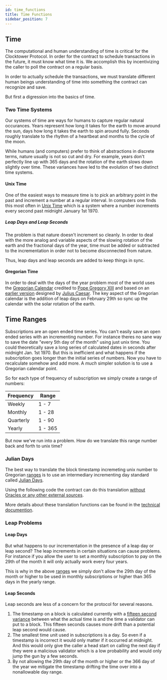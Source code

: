 ```yaml
---
id: time_functions
title: Time Functions
sidebar_position: 7
---
```


## Time

The computational and human understanding of time is critical for the Clocktower Protocol. In order for the contract to schedule transactions in the future, it must know what time it is. We accomplish this by incentivizing the caller to poll the contract on a regular basis. 

In order to actually schedule the transactions, we must translate different human beings understanding of time into something the contract can recognize and save. 

But first a digression into the basics of time. 

### Two Time Systems

Our systems of time are ways for humans to capture regular natural occurances. Years represent how long it takes for the earth to move around the sun, days how long it takes the earth to spin around fully. Seconds roughly translate to the rhythm of a heartbeat and months to the cycle of the moon. 

While humans (and computers) prefer to think of abstractions in discrete terms, nature usually is not so cut and dry. For example, years don't perfectly line up with 365 days and the rotation of the earth slows down slightly over time. These variances have led to the evolution of two distinct time systems. 

#### Unix Time

One of the easiest ways to measure time is to pick an arbitrary point in the past and increment a number at a regular interval. In computers one finds this most often in [Unix Time](https://en.wikipedia.org/wiki/Unix_time) which is a system where a number increments every second past midnight January 1st 1970. 

##### Leap Days and Leap Seconds

The problem is that nature doesn't increment so cleanly. In order to deal with the more analog and variable aspects of the slowing rotation of the earth and the fractional days of the year, time must be added or subtracted to the incrementation in order not to become disconnected from nature. 

Thus, leap days and leap seconds are added to keep things in sync. 

#### Gregorian Time

In order to deal with the days of the year problem most of the world uses the [Gregorian Calendar](https://en.wikipedia.org/wiki/Gregorian_calendar) credited to [Pope Gregory XIII](https://en.wikipedia.org/wiki/Pope_Gregory_XIII) and based on an [earlier version](https://en.wikipedia.org/wiki/Julian_calendar) designed by [Julius Caesar](https://en.wikipedia.org/wiki/Julius_Caesar). The key aspect of the Gregorian calendar is the addition of leap days on February 29th so sync up the calendar with the solar rotation of the earth. 

## Time Ranges

Subscriptions are an open ended time series. You can't easily save an open ended series with an incrementing number. For instance theres no sane way to save the date "every 5th day of the month" using just unix time. You could theoretically save a long series of calculated dates in seconds after midnight Jan. 1st 1970. But this is inefficient and what happens if the subscription goes longer than the initial series of numbers. Now you have to recalculate somehow and add more. A *much* simpler solution is to use a Gregorian calendar point. 

So for each type of frequency of subscription we simply create a range of numbers:

| Frequency | Range |
|---|---|
| Weekly | 1 - 7 |
| Monthly | 1 - 28 |
| Quarterly | 1 - 90 |
| Yearly | 1 - 365 |

But now we've run into a problem. How do we translate this range number back and forth to unix time?

### Julian Days

The best way to translate the block timestamp incremeting unix number to Gregorian [ranges](#time-ranges) is to use an intermediary incrementing day standard called [Julian Days](https://en.wikipedia.org/wiki/Julian_day). 

Using the following code the contract can do this translation [without Oracles or any other external sources](goals#no-oracles).

More details about these translation functions can be found in the [technical documention](../../../contracts/01-Subscribe/01-subscribe_tech_reference.mdx).

### Leap Problems

#### Leap Days

But what happens to our incrementation in the presence of a leap day or leap second? The leap increments in certain situations can cause problems. For instance if you allow the user to set a monthly subscription to pay on the 29th of the month it will only actually work every four years. 

This is why in the above [ranges](#time-ranges) we simply don't allow the 29th day of the month or higher to be used in monthly subscriptions or higher than 365 days in the yearly range. 

#### Leap Seconds

Leap seconds are less of a concern for the protocol for several reasons. 

1. The timestamp on a block is calculated currently with a [fifteen second variance](https://consensys.github.io/smart-contract-best-practices/development-recommendations/solidity-specific/timestamp-dependence/) between what the actual time is and the time a validator can put to a block. This fifteen seconds causes more drift than a potential leap second would cause. 
2. The smallest time unit used in subscriptions is a day. So even if a timestamp is incorrect it would only matter if it occurred at midnight. And this would only give the caller a head start on calling the next day if they were a malicious validator which is a low probability and would only jump the gun by a few seconds. 
3. By not allowing the 29th day of the month or higher or the 366 day of the year we mitigate the timestamp drifting the time over into a nonallowable day range. 



